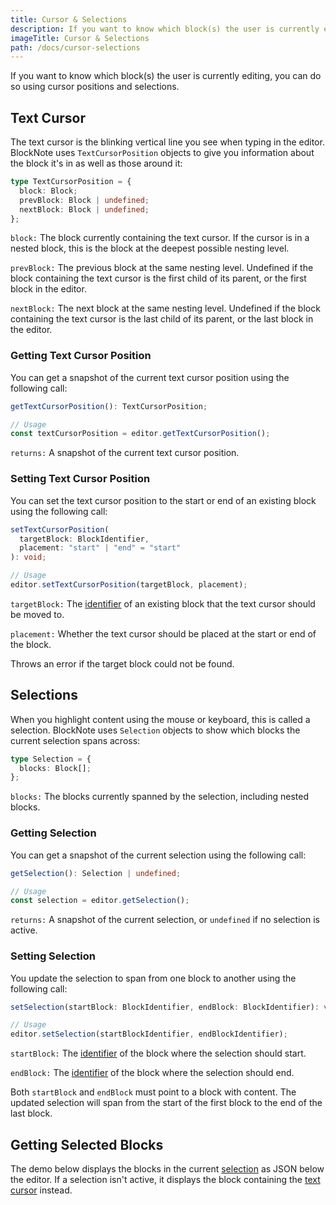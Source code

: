 ```yaml
---
title: Cursor & Selections
description: If you want to know which block(s) the user is currently editing, you can do so using cursor positions and selections.
imageTitle: Cursor & Selections
path: /docs/cursor-selections
---
```


If you want to know which block(s) the user is currently editing, you can do so using cursor positions and selections.

## Text Cursor

The text cursor is the blinking vertical line you see when typing in the editor. BlockNote uses `TextCursorPosition` objects to give you information about the block it's in as well as those around it:

```typescript
type TextCursorPosition = {
  block: Block;
  prevBlock: Block | undefined;
  nextBlock: Block | undefined;
};
```

`block:` The block currently containing the text cursor. If the cursor is in a nested block, this is the block at the deepest possible nesting level.

`prevBlock:` The previous block at the same nesting level. Undefined if the block containing the text cursor is the first child of its parent, or the first block in the editor.

`nextBlock:` The next block at the same nesting level. Undefined if the block containing the text cursor is the last child of its parent, or the last block in the editor.

### Getting Text Cursor Position

You can get a snapshot of the current text cursor position using the following call:

```typescript
getTextCursorPosition(): TextCursorPosition;

// Usage
const textCursorPosition = editor.getTextCursorPosition();
```

`returns:` A snapshot of the current text cursor position.

### Setting Text Cursor Position

You can set the text cursor position to the start or end of an existing block using the following call:

```typescript
setTextCursorPosition(
  targetBlock: BlockIdentifier,
  placement: "start" | "end" = "start"
): void;

// Usage
editor.setTextCursorPosition(targetBlock, placement);
```

`targetBlock:` The [identifier](/docs/reference/editor/manipulate-blocks#block-identifiers) of an existing block that the text cursor should be moved to.

`placement:` Whether the text cursor should be placed at the start or end of the block.

Throws an error if the target block could not be found.

## Selections

When you highlight content using the mouse or keyboard, this is called a selection. BlockNote uses `Selection` objects to show which blocks the current selection spans across:

```typescript
type Selection = {
  blocks: Block[];
};
```

`blocks:` The blocks currently spanned by the selection, including nested blocks.

### Getting Selection

You can get a snapshot of the current selection using the following call:

```typescript
getSelection(): Selection | undefined;

// Usage
const selection = editor.getSelection();
```

`returns:` A snapshot of the current selection, or `undefined` if no selection is active.

### Setting Selection

You update the selection to span from one block to another using the following call:

```typescript
setSelection(startBlock: BlockIdentifier, endBlock: BlockIdentifier): void;

// Usage
editor.setSelection(startBlockIdentifier, endBlockIdentifier);
```

`startBlock:` The [identifier](/docs/reference/editor/manipulate-blocks#block-identifiers) of the block where the selection should start.

`endBlock:` The [identifier](/docs/reference/editor/manipulate-blocks#block-identifiers) of the block where the selection should end.

Both `startBlock` and `endBlock` must point to a block with content. The updated selection will span from the start of the first block to the end of the last block.

## Getting Selected Blocks

The demo below displays the blocks in the current [selection](/docs/reference/editor/cursor-selections#selections) as JSON below the editor. If a selection isn't active, it displays the block containing the [text cursor](/docs/reference/editor/cursor-selections#text-cursor) instead.

<Example name="basic/selection-blocks" />
